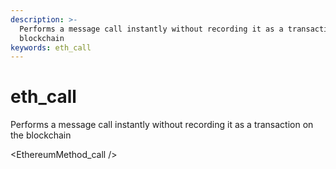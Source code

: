 ```yaml
---
description: >-
  Performs a message call instantly without recording it as a transaction on the
  blockchain
keywords: eth_call
---
```

# eth_call

Performs a message call instantly without recording it as a transaction on the blockchain


<EthereumMethod_call />
